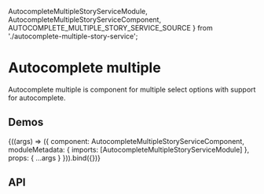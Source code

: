 


  AutocompleteMultipleStoryServiceModule,
  AutocompleteMultipleStoryServiceComponent,
  AUTOCOMPLETE_MULTIPLE_STORY_SERVICE_SOURCE
} from './autocomplete-multiple-story-service';

<Meta title='UI/Autocomplete multiple' />

# Autocomplete multiple

Autocomplete multiple is component for multiple select options with support for autocomplete.

## Demos

<Canvas source={AUTOCOMPLETE_MULTIPLE_STORY_SERVICE_SOURCE}>
  <Story
    name='Service'
    height='500px'
    args={{
      width: 300,
      showedOptionsCount: 25,
      required: false,
      disabled: false
    }}
    argTypes={{
      width: {
        control: 'number'
      },
      showedOptionsCount: {
        control: 'number'
      },
      required: {
        control: 'boolean'
      },
      disabled: {
        control: 'boolean'
      }
    }}
  >
    {((args) => ({
      component: AutocompleteMultipleStoryServiceComponent,
      moduleMetadata: {
        imports: [AutocompleteMultipleStoryServiceModule]
      },
      props: {
        ...args
      }
    })).bind({})}
  </Story>
</Canvas>

## API

<ArgsTable of={ESAutocompleteMultipleComponent} />
